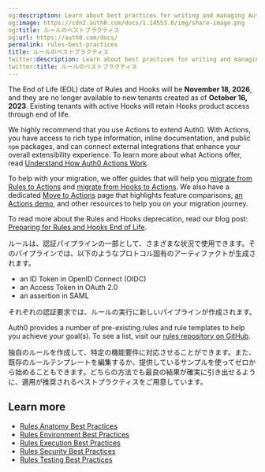 ```yaml
---
og:description: Learn about best practices for writing and managing Auth0 rules.
og:image: https://cdn2.auth0.com/docs/1.14553.0/img/share-image.png
og:title: ルールのベストプラクティス
og:url: https://auth0.com/docs/
permalink: rules-best-practices
title: ルールのベストプラクティス
twitter:description: Learn about best practices for writing and managing Auth0 rules.
twitter:title: ルールのベストプラクティス
---
```


<Warning>

The End of Life (EOL) date of Rules and Hooks will be **November 18, 2026**, and they are no longer available to new tenants created as of **October 16, 2023**. Existing tenants with active Hooks will retain Hooks product access through end of life.

We highly recommend that you use Actions to extend Auth0. With Actions, you have access to rich type information, inline documentation, and public `npm` packages, and can connect external integrations that enhance your overall extensibility experience. To learn more about what Actions offer, read [Understand How Auth0 Actions Work](/docs/customize/actions/actions-overview).

To help with your migration, we offer guides that will help you [migrate from Rules to Actions](/docs/customize/actions/migrate/migrate-from-rules-to-actions) and [migrate from Hooks to Actions](/docs/customize/actions/migrate/migrate-from-hooks-to-actions). We also have a dedicated [Move to Actions](https://auth0.com/extensibility/movetoactions) page that highlights feature comparisons, [an Actions demo](https://www.youtube.com/watch?v=UesFSY1klrI), and other resources to help you on your migration journey.

To read more about the Rules and Hooks deprecation, read our blog post: [Preparing for Rules and Hooks End of Life](https://auth0.com/blog/preparing-for-rules-and-hooks-end-of-life/).

</Warning>

ルールは、認証パイプラインの一部として、さまざまな状況で使用できます。そのパイプラインでは、以下のようなプロトコル固有のアーティファクトが生成されます。

* an <Tooltip tip="ID Token: Credential meant for the client itself, rather than for accessing a resource." cta="View Glossary" href="/docs/glossary?term=ID+Token">ID Token</Tooltip> in <Tooltip tip="ID Token: Credential meant for the client itself, rather than for accessing a resource." cta="View Glossary" href="/docs/glossary?term=OpenID">OpenID</Tooltip> Connect (OIDC)
* an <Tooltip tip="Access Token: Authorization credential, in the form of an opaque string or JWT, used to access an API." cta="View Glossary" href="/docs/glossary?term=Access+Token">Access Token</Tooltip> in <Tooltip tip="Access Token: Authorization credential, in the form of an opaque string or JWT, used to access an API." cta="View Glossary" href="/docs/glossary?term=OAuth+2.0">OAuth 2.0</Tooltip>
* an assertion in <Tooltip tip="Security Assertion Markup Language (SAML): Standardized protocol allowing two parties to exchange authentication information without a password." cta="View Glossary" href="/docs/glossary?term=SAML">SAML</Tooltip>

それぞれの認証要求では、ルールの実行に新しいパイプラインが作成されます。

Auth0 provides a number of pre-existing rules and rule templates to help you achieve your goal(s). To see a list, visit our [rules repository on GitHub](https://github.com/auth0/rules).

独自のルールを作成して、特定の機能要件に対応させることができます。また、既存のルールテンプレートを編集するか、提供しているサンプルを使ってゼロから始めることもできます。どちらの方法でも最良の結果が確実に引き出せるように、適用が推奨されるベストプラクティスをご用意しています。

## Learn more

* [Rules Anatomy Best Practices](/docs/rules-best-practices/rules-anatomy-best-practices)
* [Rules Environment Best Practices](/docs/rules-best-practices/rules-environment-best-practices)
* [Rules Execution Best Practices](/docs/rules-best-practices/rules-execution-best-practices)
* [Rules Security Best Practices](/docs/rules-best-practices/rules-security-best-practices)
* [Rules Testing Best Practices](/docs/rules-best-practices/rules-testing-best-practices)